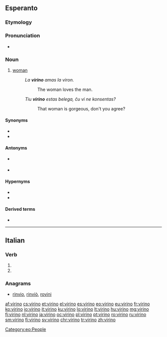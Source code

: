 ==Esperanto==

===Etymology===
{{suffix|viro|gloss1=man|ino|gloss2=female|lang=eo}}

===Pronunciation===
* {{IPA|/viˈrino/|lang=eo}}

===Noun===
{{eo-head}}

# [[woman]]
#: ''La '''virino''' amas la viron.''
#:: The woman loves the man.
#: ''Tiu '''virino''' estas belega, ĉu vi ne konsentas?''
#:: That woman is gorgeous, don't you agree?

====Synonyms====
* {{l|eo|femino|gloss=woman}}
* {{l|eo|homino|gloss=female [[human being]]}}

====Antonyms====
* {{l|eo|homiĉo|gloss=[[male]] human being}} {{qualifier|neologism}}
* {{l|eo|viro|gloss=[[man]]}}

====Hypernyms====
* {{l|eo|homo|gloss=[[human being]]}}
* {{l|eo|persono|gloss=[[person]]}}

====Derived terms====
* {{l|eo|virina}}

[[Category:eo:People]]

----

==Italian==

===Verb===
{{head|it|verb form}}

# {{inflection of|virare||3|p|pres|subj|lang=it}}
# {{inflection of|virare||3|p|impr|lang=it}}

===Anagrams===
* [[rinvio#Italian|rinvio]], [[rinviò#Italian|rinviò]], [[rovini#Italian|rovini]]

[[af:virino]]
[[cs:virino]]
[[et:virino]]
[[el:virino]]
[[es:virino]]
[[eo:virino]]
[[eu:virino]]
[[fr:virino]]
[[ko:virino]]
[[io:virino]]
[[it:virino]]
[[ku:virino]]
[[lo:virino]]
[[lt:virino]]
[[hu:virino]]
[[mg:virino]]
[[fj:virino]]
[[nl:virino]]
[[ja:virino]]
[[oc:virino]]
[[pl:virino]]
[[pt:virino]]
[[ro:virino]]
[[ru:virino]]
[[sm:virino]]
[[fi:virino]]
[[sv:virino]]
[[chr:virino]]
[[tr:virino]]
[[zh:virino]]